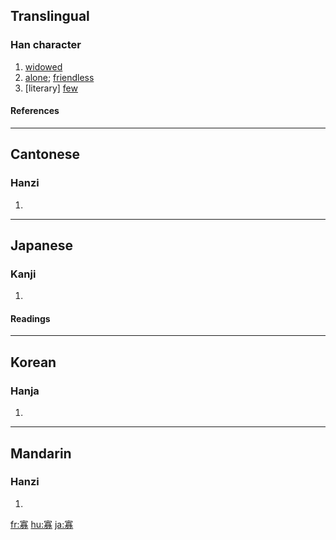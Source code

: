 ==Translingual==
===Han character===
{{Han char|rn=40|rad=宀|as=11|sn=14|four=3022<sub>7</sub>|canj=十一金竹 (JMCH)}}
# [[widowed]]
# [[alone]]; [[friendless]]
# [literary] [[few]]

====References====
{{Han ref|kx=0290.190|dkj=07286|dj=0574.260|hdz=20947.070|uh=5BE1|ud=23521|bh=B9E8|bd=47592}}

----

==Cantonese==
===Hanzi===
{{yue-hanzi|jyut=|y=gwa2}}
# {{defn|Cantonese}}

----
==Japanese==
===Kanji===
{{ja-kanji|grade=c|rs=宀11}}
# {{defn|Japanese}} 
====Readings====
{{ja-readings|on=[[か]] (ka)|kun=[[やもめ]] (yamome), [[すくない]] (sukunai)}}

----
==Korean==
===Hanja===
{{ko-hanja|hangeul=과|rv=gwa|mr=kwa}}
# {{defn|Korean}}

----
==Mandarin==
===Hanzi===
{{cmn-hanzi|pin=[[guǎ]] ([[gua3]]), [[níng]] ([[ning2]]), [[nìng]] ([[ning4]])|wg=kua<sup>3</sup>, ning<sup>2</sup>, ning<sup>4</sup>}}
# {{defn|Mandarin}}

[[fr:寡]]
[[hu:寡]]
[[ja:寡]]